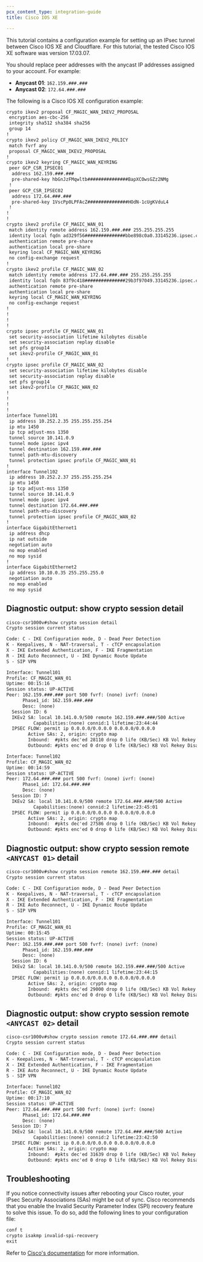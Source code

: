 ```yaml
---
pcx_content_type: integration-guide
title: Cisco IOS XE

---
```


This tutorial contains a configuration example for setting up an IPsec tunnel between Cisco IOS XE and Cloudflare. For this tutorial, the tested Cisco IOS XE software was version 17.03.07.

You should replace peer addresses with the anycast IP addresses assigned to your account. For example:

* **Anycast 01**: `162.159.###.###`
* **Anycast 02**: `172.64.###.###`

The following is a Cisco IOS XE configuration example:

```txt
crypto ikev2 proposal CF_MAGIC_WAN_IKEV2_PROPOSAL
 encryption aes-cbc-256
 integrity sha512 sha384 sha256
 group 14
!
crypto ikev2 policy CF_MAGIC_WAN_IKEV2_POLICY
 match fvrf any
 proposal CF_MAGIC_WAN_IKEV2_PROPOSAL
!
crypto ikev2 keyring CF_MAGIC_WAN_KEYRING
 peer GCP_CSR_IPSEC01
  address 162.159.###.###
  pre-shared-key hbGnJzFMqwltb###############BapXCOwsGZz2NMg
 !
 peer GCP_CSR_IPSEC02
  address 172.64.###.###
  pre-shared-key 1VscPp0LPFAcZ###############HOdN-1cUgKVduL4
 !
!
!
crypto ikev2 profile CF_MAGIC_WAN_01
 match identity remote address 162.159.###.### 255.255.255.255
 identity local fqdn ad329f56###############bbe898c0a0.33145236.ipsec.cloudflare.com
 authentication remote pre-share
 authentication local pre-share
 keyring local CF_MAGIC_WAN_KEYRING
 no config-exchange request
!
crypto ikev2 profile CF_MAGIC_WAN_02
 match identity remote address 172.64.###.### 255.255.255.255
 identity local fqdn 83f9c418###############29b3f97049.33145236.ipsec.cloudflare.com
 authentication remote pre-share
 authentication local pre-share
 keyring local CF_MAGIC_WAN_KEYRING
 no config-exchange request
!
!
!
!
crypto ipsec profile CF_MAGIC_WAN_01
 set security-association lifetime kilobytes disable
 set security-association replay disable
 set pfs group14
 set ikev2-profile CF_MAGIC_WAN_01
!
crypto ipsec profile CF_MAGIC_WAN_02
 set security-association lifetime kilobytes disable
 set security-association replay disable
 set pfs group14
 set ikev2-profile CF_MAGIC_WAN_02
!
!
!
!
interface Tunnel101
 ip address 10.252.2.35 255.255.255.254
 ip mtu 1450
 ip tcp adjust-mss 1350
 tunnel source 10.141.0.9
 tunnel mode ipsec ipv4
 tunnel destination 162.159.###.###
 tunnel path-mtu-discovery
 tunnel protection ipsec profile CF_MAGIC_WAN_01
!
interface Tunnel102
 ip address 10.252.2.37 255.255.255.254
 ip mtu 1450
 ip tcp adjust-mss 1350
 tunnel source 10.141.0.9
 tunnel mode ipsec ipv4
 tunnel destination 172.64.###.###
 tunnel path-mtu-discovery
 tunnel protection ipsec profile CF_MAGIC_WAN_02
!
interface GigabitEthernet1
 ip address dhcp
 ip nat outside
 negotiation auto
 no mop enabled
 no mop sysid
!
interface GigabitEthernet2
 ip address 10.10.0.35 255.255.255.0
 negotiation auto
 no mop enabled
 no mop sysid
```

## Diagnostic output: show crypto session detail

```txt
cisco-csr1000v#show crypto session detail
Crypto session current status

Code: C - IKE Configuration mode, D - Dead Peer Detection
K - Keepalives, N - NAT-traversal, T - cTCP encapsulation
X - IKE Extended Authentication, F - IKE Fragmentation
R - IKE Auto Reconnect, U - IKE Dynamic Route Update
S - SIP VPN

Interface: Tunnel101
Profile: CF_MAGIC_WAN_01
Uptime: 00:15:16
Session status: UP-ACTIVE
Peer: 162.159.###.### port 500 fvrf: (none) ivrf: (none)
      Phase1_id: 162.159.###.###
      Desc: (none)
  Session ID: 6
  IKEv2 SA: local 10.141.0.9/500 remote 162.159.###.###/500 Active
          Capabilities:(none) connid:1 lifetime:23:44:44
  IPSEC FLOW: permit ip 0.0.0.0/0.0.0.0 0.0.0.0/0.0.0.0
        Active SAs: 2, origin: crypto map
        Inbound:  #pkts dec'ed 28110 drop 0 life (KB/Sec) KB Vol Rekey Disabled/2684
        Outbound: #pkts enc'ed 0 drop 0 life (KB/Sec) KB Vol Rekey Disabled/2684

Interface: Tunnel102
Profile: CF_MAGIC_WAN_02
Uptime: 00:14:59
Session status: UP-ACTIVE
Peer: 172.64.###.### port 500 fvrf: (none) ivrf: (none)
      Phase1_id: 172.64.###.###
      Desc: (none)
  Session ID: 7
  IKEv2 SA: local 10.141.0.9/500 remote 172.64.###.###/500 Active
          Capabilities:(none) connid:2 lifetime:23:45:01
  IPSEC FLOW: permit ip 0.0.0.0/0.0.0.0 0.0.0.0/0.0.0.0
        Active SAs: 2, origin: crypto map
        Inbound:  #pkts dec'ed 27586 drop 0 life (KB/Sec) KB Vol Rekey Disabled/2701
        Outbound: #pkts enc'ed 0 drop 0 life (KB/Sec) KB Vol Rekey Disabled/2701
```

## Diagnostic output: show crypto session remote `<ANYCAST 01>` detail

```txt
cisco-csr1000v#show crypto session remote 162.159.###.### detail
Crypto session current status

Code: C - IKE Configuration mode, D - Dead Peer Detection
K - Keepalives, N - NAT-traversal, T - cTCP encapsulation
X - IKE Extended Authentication, F - IKE Fragmentation
R - IKE Auto Reconnect, U - IKE Dynamic Route Update
S - SIP VPN

Interface: Tunnel101
Profile: CF_MAGIC_WAN_01
Uptime: 00:15:45
Session status: UP-ACTIVE
Peer: 162.159.###.### port 500 fvrf: (none) ivrf: (none)
      Phase1_id: 162.159.###.###
      Desc: (none)
  Session ID: 6
  IKEv2 SA: local 10.141.0.9/500 remote 162.159.###.###/500 Active
          Capabilities:(none) connid:1 lifetime:23:44:15
  IPSEC FLOW: permit ip 0.0.0.0/0.0.0.0 0.0.0.0/0.0.0.0
        Active SAs: 2, origin: crypto map
        Inbound:  #pkts dec'ed 29000 drop 0 life (KB/Sec) KB Vol Rekey Disabled/2655
        Outbound: #pkts enc'ed 0 drop 0 life (KB/Sec) KB Vol Rekey Disabled/2655
```

## Diagnostic output: show crypto session remote `<ANYCAST 02>` detail

```txt
cisco-csr1000v#show crypto session remote 172.64.###.### detail
Crypto session current status

Code: C - IKE Configuration mode, D - Dead Peer Detection
K - Keepalives, N - NAT-traversal, T - cTCP encapsulation
X - IKE Extended Authentication, F - IKE Fragmentation
R - IKE Auto Reconnect, U - IKE Dynamic Route Update
S - SIP VPN

Interface: Tunnel102
Profile: CF_MAGIC_WAN_02
Uptime: 00:17:10
Session status: UP-ACTIVE
Peer: 172.64.###.### port 500 fvrf: (none) ivrf: (none)
      Phase1_id: 172.64.###.###
      Desc: (none)
  Session ID: 7
  IKEv2 SA: local 10.141.0.9/500 remote 172.64.###.###/500 Active
          Capabilities:(none) connid:2 lifetime:23:42:50
  IPSEC FLOW: permit ip 0.0.0.0/0.0.0.0 0.0.0.0/0.0.0.0
        Active SAs: 2, origin: crypto map
        Inbound:  #pkts dec'ed 31639 drop 0 life (KB/Sec) KB Vol Rekey Disabled/2569
        Outbound: #pkts enc'ed 0 drop 0 life (KB/Sec) KB Vol Rekey Disabled/2569
```

## Troubleshooting

If you notice connectivity issues after rebooting your Cisco router, your IPsec Security Associations (SAs) might be out of sync. Cisco recommends that you enable the Invalid Security Parameter Index (SPI) recovery feature to solve this issue. To do so, add the following lines to your configuration file:

```txt
conf t
crypto isakmp invalid-spi-recovery
exit
```

Refer to [Cisco's documentation](https://www.cisco.com/c/en/us/support/docs/security-vpn/ipsec-negotiation-ike-protocols/115801-technote-iosvpn-00.html) for more information.
